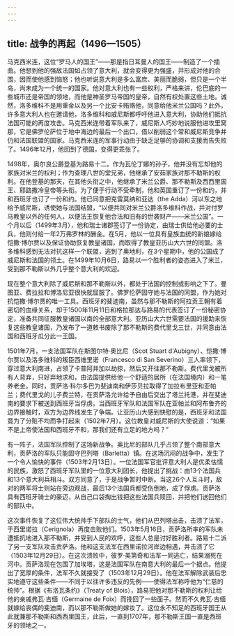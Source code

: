 ```yaml
---
---
---
```

title: 战争的再起（1496—1505）
---




马克西米连，这位“罗马人的国王”——那是指日耳曼人的国王——制造了一个插曲。他想到他的强敌法国如占领了意大利，就会变得更为强盛，并形成对他的合围，因而使他感到恼怒；他也听说意大利是多么富庶、美丽而脆弱，但只是一个半岛，尚未成为一个统一的国家。他对意大利也有一些权利，严格来讲，伦巴底的一些城市还是帝国的领地，而他是神圣罗马帝国的皇帝，自然有权处置这些土地。诚然，洛多维科不是用重金以及另一个比安卡贿赂他，同意给他米兰公国吗？此外，许多意大利人也在邀请他，洛多维科和威尼斯都呼吁他进入意大利，协助他们抵抗法国可能的再度攻击。马克西米连带着军队来了，威尼斯人巧妙地说服他进攻里窝那，它是佛罗伦萨位于地中海边的最后一个出口，借以削弱这个常和威尼斯竞争并仍和法国联盟的国家。马克西米连的军事行动由于缺乏足够的协调和支援而告失败了。1496年12月，他回到了德国，变得更乖张了。

1498年，奥尔良公爵登基为路易十二。作为瓦伦丁娜的孙子，他并没有忘却他的家族对米兰的权利；作为查理八世的堂兄弟，他继承了安茹家族对那不勒斯的权利。在他登基的那天，在其他头衔之中，他继承了米兰公爵、那不勒斯及西西里国王、耶路撒冷皇帝等头衔。为了便于行动不受牵制，他和英国重订了一份和约，并和西班牙也订了一份和约。他已同意把克雷莫纳和亚达（the Adda）河以东之地给予威尼斯，诱使她与法国结盟，“以便共同对米兰公爵洛多维科作战，并对付罗马教皇以外的任何人，以便法王恢复他合法和旧有的世袭财产——米兰公国”。一个月以后（1499年3月），他和瑞士诸郡签订了一份协定，由瑞士供给他必要的士兵，他则付给一年2万弗罗林的酬金。在5月，他以一位具有皇族血统的新娘嫁给恺撒·博尔贾以及保证协助恢复教皇诸国，而取得了教皇亚历山大六世的同盟。洛多维科感到无法对抗这样一个联盟，逃到了奥地利，在3个星期中，他的公国成了威尼斯和法国的领土。在1499年10月6日，路易以一个胜利者的姿态进入了米兰，受到那不勒斯以外几乎整个意大利的欢迎。

现在整个意大利除了威尼斯和那不勒斯以外，都处于法国的控制或影响之下了。曼图亚、费拉拉和博洛尼亚很快就屈服了。佛罗伦萨固守她与法国的同盟，作为她对抗恺撒·博尔贾的唯一工具。西班牙的斐迪南，虽然与那不勒斯的阿拉贡王朝有着密切的血缘关系，却于1500年11月11日和格拉那达与路易的代表签订了一份秘密协定，准备共同征服教皇诸国以南的全部意大利。亚历山大六世需要法国的援助来恢复这些教皇诸国，乃发布了一道敕书废除了那不勒斯的费代里戈三世，并同意由法国和西班牙瓜分此一王国。

1501年7月，一支法国军队在斯图尔特·奥比尼（Scot Stuart d'Aubigny）、恺撒·博尔贾以及洛多维科的叛臣西维里诺（Francesco di San Severino）三人率领下，穿过意大利南进，占领了卡普阿并加以劫掠，然后又开往那不勒斯。费代里戈被所有人背弃，只好弃地求和，由法国提供给他一个舒适的居所（在法国境内）和一笔养老金。同时，贡萨洛·科尔多巴为斐迪南和伊莎贝拉取得了加拉布里亚和亚帕兰；费代里戈的儿子费兰特，在贡萨洛允许给予自由后交出了塔兰托港，并在斐迪南的要求下被送到西班牙当俘虏。当西班牙军队和法国军队在亚帕兰和阿布鲁齐的边界接触时，双方为边界线发生了争端。让亚历山大感到快慰的是，西班牙和法国竟为了分赃不均而争打起来（1502年7月）。这位教皇对威尼斯的大使说道：“如果不是上帝使法国和西班牙不和，那我们还有立足的地方吗？”

有一阵子，法国军队控制了这场新战争。奥比尼的部队几乎占领了整个南部意大利，贡萨洛的军队只能固守巴列塔（Barletta）镇。在这场沉闷的战争中，发生了一个令人愉快的事件（1503年2月13日）。一位法国军官批评意大利人是优柔怯懦的民族，激怒了西班牙军队里的一位意大利团长，他提出了挑战：由13个法国兵和13个意大利兵相斗。双方同意了，于是战争暂时中断。当这26个人互斗时，敌对的两军将士则站在旁边观战，最后13个法国兵都受伤倒地，成了俘虏。贡萨洛具有西班牙骑士的豪迈，从自己口袋掏出钱把这些法国兵赎回，并把他们送回他们的部队中。

这次事件恢复了这位伟大统帅手下部队的士气，他们从巴列塔出击，击溃了法军，于西里诺拉（Cerignola）再度击败他们。1503年5月16日，贡萨洛所率的军队未遭抵抗地进入那不勒斯，并受到人民的欢呼，这些人总是讨好胜利者。路易十二派了另一支军队攻击贡萨洛。他和这支法军在西里诺拉河岸边相遇，并击溃了它（1503年12月29日）。在这次溃败中，彼罗·美第奇和法军一同逃亡，结果溺死在河中。贡萨洛现在包围了加埃塔，这是法国军队在南意大利的最后一个据点。他提出了宽厚的条件，法军不久就接受了（1503年12月29日）。他在法军解除武装后忠实地遵守这些条件——不同于以往许多违反的先例——使得法军称呼他为“仁慈的统帅”。根据《布洛瓦条约》（Treaty of Blois），路易把他对那不勒斯的权利让给他的亲戚弗瓦·吉缅（Germaine de Foix）而挽回了一些面子。然而不久弗瓦·吉缅就嫁给丧偶的斐迪南，而以那不勒斯做她的嫁妆了。这位永不知足的西班牙国王从此就兼那不勒斯和西西里国王，此后，一直到1707年，那不勒斯王国一直是西班牙的领地之一。